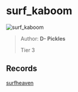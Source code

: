 
# surf_kaboom

![surf_kaboom](https://raw.githubusercontent.com/Sayt123/SurfMapPics/Maps-and-bonuses/csgo/surf_kaboom.jpg)

> Author: **D- Pickles**
>
> Tier 3

## Records

[surfheaven](https://surfheaven.eu/map/surf_kaboom)
